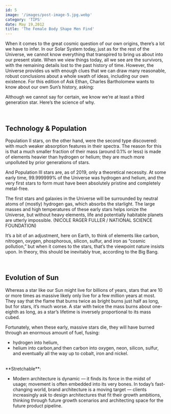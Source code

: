 ```yaml
---
id: 5
image: '/images/post-image-5.jpg.webp'
category: 'TIPS'
date: May 19,2012
title: 'The Female Body Shape Men Find'
---
```


When it comes to the great cosmic question of our own origins, there’s a lot we have to infer. In our Solar System today, just as for the rest of the Universe, we cannot know everything that transpired to bring us about into our present state. When we view things today, all we see are the survivors, with the remaining details lost to the past history of time. However, the Universe provides us with enough clues that we can draw many reasonable, robust conclusions about a whole swath of ideas, including our own existence. For this edition of Ask Ethan, Charles Bartholomew wants to know about our own Sun’s history, asking:

Although we cannot say for certain, we know we’re at least a third generation star. Here’s the science of why.

<br />

## **Technology & Population**

Population II stars, on the other hand, were the second type discovered: with much weaker absorption features in their spectra. The reason for this is that a much smaller fraction of their mass (around 0.1% or less) is made of elements heavier than hydrogen or helium; they are much more unpolluted by prior generations of stars.

And Population III stars are, as of 2019, only a theoretical necessity. At some early time, 99.999999% of the Universe was hydrogen and helium, and the very first stars to form must have been absolutely pristine and completely metal-free.

The first stars and galaxies in the Universe will be surrounded by neutral atoms of (mostly) hydrogen gas, which absorbs the starlight. The large masses and high temperatures of these early stars helps ionize the Universe, but without heavy elements, life and potentially habitable planets are utterly impossible. (NICOLE RAGER FULLER / NATIONAL SCIENCE FOUNDATION)

It’s a bit of an adjustment, here on Earth, to think of elements like carbon, nitrogen, oxygen, phosphorous, silicon, sulfur, and iron as “cosmic pollution,” but when it comes to the stars, that’s the viewpoint nature insists upon. In theory, this should be inevitably true, according to the Big Bang.

<br />

## **Evolution of Sun**

Whereas a star like our Sun might live for billions of years, stars that are 10 or more times as massive likely only live for a few million years at most. They say that the flame that burns twice as bright burns just half as long, but for stars, it’s much worse. A star with twice the mass burns about one-eighth as long, as a star’s lifetime is inversely proportional to its mass cubed.

Fortunately, when these early, massive stars die, they will have burned through an enormous amount of fuel, fusing:

- hydrogen into helium,
- helium into carbon,and then carbon into oxygen, neon, silicon, sulfur, and eventually all the way up to cobalt, iron and nickel.

<br />
**Stretchable**:

- Modern architecture is dynamic — it finds its force
  in the midst of usage; movement is often embedded into its very bones. In
  today’s fast-changing world, brand architecture is a moving target — clients
  increasingly ask to design architectures that fit their growth ambitions,
  thinking through future growth scenarios and architecting space for the future
  product pipeline.
